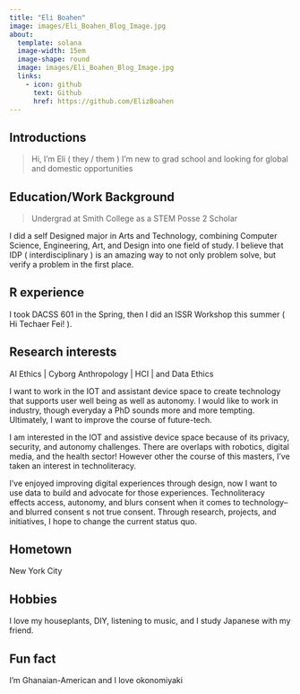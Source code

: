 ```yaml
---
title: "Eli Boahen"
image: images/Eli_Boahen_Blog_Image.jpg
about:
  template: solana
  image-width: 15em
  image-shape: round
  image: images/Eli_Boahen_Blog_Image.jpg
  links:
    - icon: github
      text: Github
      href: https://github.com/ElizBoahen
---
```


## Introductions
>Hi, I'm Eli ( they / them )
I'm new to grad school and looking for global and domestic opportunities

## Education/Work Background
>Undergrad at Smith College as a STEM Posse 2 Scholar

I did a self Designed major in Arts and Technology, combining Computer Science, Engineering, Art, and Design into one field of study. I believe that IDP ( interdisciplinary ) is an amazing way to not only problem solve, but verify a problem in the first place.

## R experience
I took DACSS 601 in the Spring, then I did an ISSR Workshop this summer ( Hi Techaer Fei! ).

## Research interests
AI Ethics | Cyborg Anthropology | HCI | and Data Ethics

I want to work in the IOT and assistant device space to create technology that supports user well being as well as autonomy. I would like to work in industry, though everyday a PhD sounds more and more tempting. Ultimately, I want to improve the course of future-tech.

I am interested in the IOT and assistive device space because of its privacy, security, and autonomy challenges. There are overlaps with robotics, digital media, and the health sector! However other the course of this masters, I've taken an interest in technoliteracy.

I've enjoyed improving digital experiences through design, now I want to use data to build and advocate for those experiences. Technoliteracy effects access, autonomy, and blurs consent when it comes to technology--and blurred consent s not true consent. Through research, projects, and initiatives, I hope to change the current status quo.


## Hometown
New York City

## Hobbies
I love my houseplants, DIY, listening to music, and I study Japanese with my friend.

## Fun fact
I'm Ghanaian-American and I love okonomiyaki
